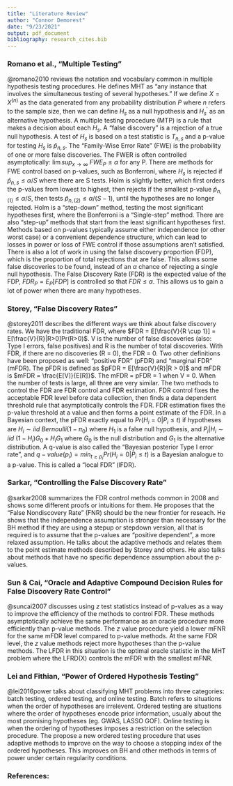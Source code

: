 ```yaml
---
title: "Literature Review"
author: "Connor Demorest"
date: "9/23/2021"
output: pdf_document
bibliography: research_cites.bib
---
```

### Romano et al., "Multiple Testing"

@romano2010 reviews the notation and vocabulary common in multiple hypothesis testing procedures. He defines MHT as "any instance that involves the simultaneous testing of several hypotheses." If we define $X = X^{(n)}$ as the data generated from any probability distribution $P$ where $n$ refers to the sample size, then we can define $H_s$ as a null hypothesis and $H_s^{'}$ as an alternative hypothesis. A multiple testing procedure (MTP) is a rule that makes a decision about each $H_s$. A "false discovery" is a rejection of a true null hypothesis. A test of $H_s$ is based on a test statistic is $T_{n,s}$ and a p-value for testing $H_s$ is $\hat{p}_{n,s}$. The "Family-Wise Error Rate" (FWE) is the probability of one or more false discoveries. The FWER is often controlled asymptotically: $\lim sup_{x\to\infty} \ FWE_P \leq \alpha$ for any P. There are methods for FWE control based on p-values, such as Bonferroni, where $H_s$ is rejected if $\hat{p}_{n,s} \leq \alpha/S$ where there are S tests. Holm is slightly better, which first orders the p-values from lowest to highest, then rejects if the smallest p-value $\hat p_{n, (1)} \leq \alpha/S$, then tests $\hat p_{n, (2)} \leq \alpha/(S-1)$, until the hypotheses are no longer rejected. Holm is a "step-down"  method, testing the most significant hypotheses first, where the Bonferroni is a "Single-step" method. There are also "step-up" methods that start from the least significant hypotheses first. Methods based on p-values typically assume either independence (or other worst case) or a convenient dependence structure, which can lead to losses in power or loss of FWE control if those assumptions aren't satisfied. There is also a lot of work in using the false discovery proportion (FDP), which is the proportion of total rejections that are false. This allows some false discoveries to be found, instead of an $\alpha$ chance of rejecting a single null hypothesis. The False Discovery Rate (FDR) is the expected value of the FDP, $FDR_P = E_P[FDP]$ is controlled so that $FDR \leq \alpha$. This allows us to gain a lot of power when there are many hypotheses.

### Storey, "False Discovery Rates" 

@storey2011 describes the different ways we think about false discovery rates. We have the traditional FDR, where $FDR = E[\frac{V}{R \cup 1}] = E[\frac{V}{R}|R>0]Pr(R>0)$. V is the number of false discoveries (also: Type I errors, false positives) and R is the number of total discoveries. With FDR, if there are no discoveries (R = 0), the FDR = 0. Two other definitions have been proposed as well: "positive FDR" (pFDR) and "marginal FDR" (mFDR). The pFDR is defined as $pFDR = E[\frac{V}{R}|R > 0]$ and mFDR is $mFDR = \frac{E[V]}{E[R]}$. The mFDR = pFDR = 1 when V = 0. When the number of tests is large, all three are very similar. The two methods to control the FDR are FDR control and FDR estimation. FDR control fixes the acceptable FDR level before data collection, then finds a data dependent threshold rule that asymptotically controls the FDR. FDR estimation fixes the p-value threshold at a value and then forms a point estimate of the FDR. In a Bayesian context, the pFDR exactly equal to $Pr(H_i = 0 | P_i \leq t)$ if hypotheses are $H_i \sim iid\ Bernoulli(1 - \pi_0)$ where $H_1$ is a false null hypothesis, and $P_i|H_i \sim iid\ (1-H_i)G_0 + H_iG_1$ where $G_0$ is the null distribution and $G_1$ is the alternative distribution. A q-value is also called the "Bayesian posterior Type I error rate", and $q-value(p_i) = min_{t \geq p_i} Pr(H_i = 0|P_i \leq t)$ is a Bayesian analogue to a p-value. This is called a "local FDR" (lFDR).

### Sarkar, "Controlling the False Discovery Rate"

@sarkar2008 summarizes the FDR control methods common in 2008 and shows some different proofs or intuitions for them. He proposes that the "False Nondiscovery Rate" (FNR) should be the new frontier for reseach. He shows that the independence assumption is stronger than necessary for the BH method if they are using a stepup or stepdown version, all that is required is to assume that the p-values are "positive dependent", a more relaxed assumption. He talks about the adaptive methods and relates them to the point estimate methods described by Storey and others. He also talks about methods that have no specific dependence assumption about the p-values. 

### Sun & Cai, "Oracle and Adaptive Compound Decision Rules for False Discovery Rate Control"

@suncai2007 discusses using $z$ test statistics instead of p-values as a way to improve the efficiency of the methods to control FDR. These methods asymptotically achieve the same performance as an oracle procedure more efficiently than p-value methods. The $z$ value procedure yield a lower mFNR for the same mFDR level compared to p-value methods. At the same FDR level, the $z$ value methods reject more hypotheses than the p-value methods. The LFDR in this situation is the optimal oracle statistic in the MHT problem where the LFRD(X) controls the mFDR with the smallest mFNR. 

### Lei and Fithian, "Power of Ordered Hypothesis Testing"

@lei2016power talks about classifying MHT problems into three categories: batch testing, ordered testing, and online testing. Batch refers to situations when the order of hypotheses are irrelevent. Ordered testing are situations where the order of hypotheses encode prior information, usually about the most promising hypotheses (eg. GWAS, LASSO GOF). Online testing is when the ordering of hypotheses imposes a restriction on the selection procedure. The propose a new ordered testing procedure that uses adaptive methods to improve on the way to choose a stopping index of the ordered hypotheses. This improves on BH and other methods in terms of power under certain regularity conditions. 

### References: